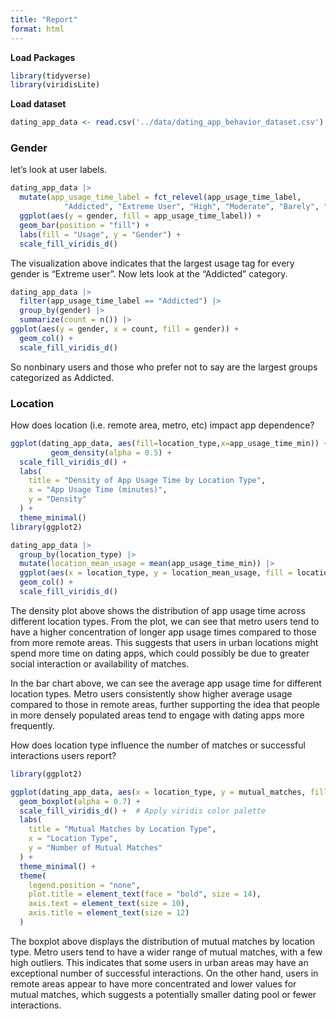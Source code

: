 ```yaml
---
title: "Report"
format: html
---
```

**Load Packages**
```r
library(tidyverse)
library(viridisLite)
```

**Load dataset**
```r
dating_app_data <- read.csv('../data/dating_app_behavior_dataset.csv')
```

### Gender

let's look at user labels. 

```r
dating_app_data |>
  mutate(app_usage_time_label = fct_relevel(app_usage_time_label,
            "Addicted", "Extreme User", "High", "Moderate", "Barely", "Low", "Very Low")) |>
  ggplot(aes(y = gender, fill = app_usage_time_label)) +
  geom_bar(position = "fill") +
  labs(fill = "Usage", y = "Gender") +
  scale_fill_viridis_d() 
```
The visualization above indicates that the largest usage tag for every gender is "Extreme user". Now lets look at the "Addicted" category.

```r
dating_app_data |>
  filter(app_usage_time_label == "Addicted") |>
  group_by(gender) |>
  summarize(count = n()) |>
ggplot(aes(y = gender, x = count, fill = gender)) +
  geom_col() +
  scale_fill_viridis_d()
```
So nonbinary users and those who prefer not to say are the largest groups categorized as Addicted.

### Location

How does location (i.e. remote area, metro, etc) impact app dependence? 
```r
ggplot(dating_app_data, aes(fill=location_type,x=app_usage_time_min)) +
         geom_density(alpha = 0.5) +
  scale_fill_viridis_d() +
  labs(
    title = "Density of App Usage Time by Location Type",
    x = "App Usage Time (minutes)",
    y = "Density"
  ) +
  theme_minimal()
library(ggplot2)

dating_app_data |>
  group_by(location_type) |>
  mutate(location_mean_usage = mean(app_usage_time_min)) |>
  ggplot(aes(x = location_type, y = location_mean_usage, fill = location_type)) +  
  geom_col() +
  scale_fill_viridis_d()
```
The density plot above shows the distribution of app usage time across different location types. From the plot, we can see that metro users tend to have a higher concentration of longer app usage times compared to those from more remote areas. This suggests that users in urban locations might spend more time on dating apps, which could possibly be due to greater social interaction or availability of matches.

In the bar chart above, we can see the average app usage time for different location types. Metro users consistently show higher average usage compared to those in remote areas, further supporting the idea that people in more densely populated areas tend to engage with dating apps more frequently.

How does location type influence the number of matches or successful interactions users report?
```r
library(ggplot2)

ggplot(dating_app_data, aes(x = location_type, y = mutual_matches, fill = location_type)) +
  geom_boxplot(alpha = 0.7) +
  scale_fill_viridis_d() +  # Apply viridis color palette
  labs(
    title = "Mutual Matches by Location Type",
    x = "Location Type",
    y = "Number of Mutual Matches"
  ) +
  theme_minimal() +
  theme(
    legend.position = "none",
    plot.title = element_text(face = "bold", size = 14),
    axis.text = element_text(size = 10),
    axis.title = element_text(size = 12)
  )

```
The boxplot above displays the distribution of mutual matches by location type. Metro users tend to have a wider range of mutual matches, with a few high outliers. This indicates that some users in urban areas may have an exceptional number of successful interactions. On the other hand, users in remote areas appear to have more concentrated and lower values for mutual matches, which suggests a potentially smaller dating pool or fewer interactions.

